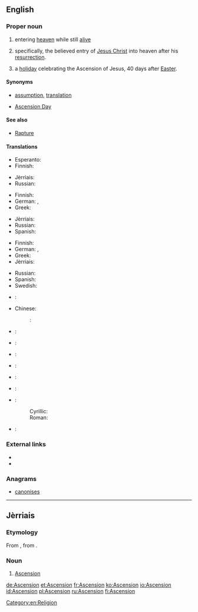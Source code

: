 {{also|ascension|ascensión|Ascensión}}
==English==

===Proper noun===
{{en-proper noun}}

# {{context|religion|lang=en}} entering [[heaven]] while still [[alive]]
# {{context|Christianity|lang=en}} specifically, the believed entry of [[Jesus Christ]] into heaven after his [[resurrection]].
# {{context|Christianity|lang=en}} a [[holiday]] celebrating the Ascension of Jesus, 40 days after [[Easter]].

====Synonyms====
* {{sense|entering heaven}} [[assumption]], [[translation]]
* {{sense|holiday}} [[Ascension Day]]

====See also====
* [[Rapture]]

====Translations====
{{trans-top|entering heaven alive}}
* Esperanto: {{t|eo|ĉieliro}}
* Finnish: {{t|fi|taivaaseenastuminen}}
{{trans-mid}}
* Jèrriais: {{t|roa-jer|Ascension|f}}
* Russian: {{t+|ru|вознесе́ние|n|sc=Cyrl|tr=voznesénije}}
{{trans-bottom}}

{{trans-top|Jesus' rise to heaven}}
* Finnish: {{t|fi|taivaaseenastuminen}}
* German: {{t+|de|Himmelfahrt|f}}, {{t+|de|Christi Himmelfahrt}}
* Greek: {{t|el|Ανάληψη|f|tr=Análipsi|sc=Grek}}
{{trans-mid}}
* Jèrriais: {{t|roa-jer|Ascension|f}}
* Russian: {{t+|ru|вознесе́ние|n|sc=Cyrl|tr=voznesénije}}
* Spanish: {{t|es|Ascensión|f}}
{{trans-bottom}}

{{trans-top|holiday celebrating Ascension of Jesus}}
* Finnish: {{t+|fi|helatorstai}}
* German: {{t+|de|Himmelfahrt|f}}, {{t+|de|Christi Himmelfahrt}}
* Greek: {{t|el|Ανάληψη|f|tr=Análipsi|sc=Grek}}
* Jèrriais: {{t|roa-jer|Ascension|f}}
{{trans-mid}}
* Russian: {{t|ru|Вознесе́ние|n|sc=Cyrl|tr=Voznesénije}}
* Spanish: {{t|es|Ascensión|f}}
* Swedish: {{t|sv|Kristi himmelsfärdsdag}}
{{trans-bottom}}

{{checktrans-top}}
* {{ttbc|bg}}: {{t|bg|Възнесение|tr=Văznesenie|sc=Cyrl}}
* Chinese:
*: {{ttbc|cmn}}: {{t+|cmn|升天|tr=shēngtiān|sc=Hani}}
* {{ttbc|da}}: {{t|da|himmelfart|c}}
* {{ttbc|fr}}: {{t+|fr|Ascension|f}}
* {{ttbc|hu}}: {{t+|hu|mennybemenetel}}
* {{ttbc|it}}: {{t+|it|Ascensione|f}}
{{trans-mid}}
* {{ttbc|ja}}: {{t|ja|昇天|f|tr={{l|ja|しょうてん|sc=Jpan}}, [[shōten]]|sc=Jpan}}
* {{ttbc|mt}}: {{t|mt|Lapsi}}
* {{ttbc|sh}}:
*: Cyrillic: {{t|sh|Вазнесењ|n|sc=Cyrl}}
*: Roman: {{t|sh|Vaznesenj|n}}
* {{ttbc|vi}}: {{t|vi|Thăng thiên}}
{{trans-bottom}}

===External links===
* {{pedialite|Ascension of Jesus}}
* {{pedialite|Entering heaven alive}}

===Anagrams===
* [[canonises#English|canonises]]

[[Category:en:Religion]]

----

==Jèrriais==

===Etymology===
From {{term|ascension|lang=roa-jer}}, from {{etyl|la|roa-jer}} {{term|ascensio|ascēnsiō, ascēnsiōnem|lang=la}}.

===Noun===
{{roa-jer-proper noun|f}}

# {{context|religion|Christianity|lang=roa-jer}} [[#English|Ascension]]

[[de:Ascension]]
[[et:Ascension]]
[[fr:Ascension]]
[[ko:Ascension]]
[[io:Ascension]]
[[id:Ascension]]
[[pl:Ascension]]
[[ru:Ascension]]
[[fi:Ascension]]